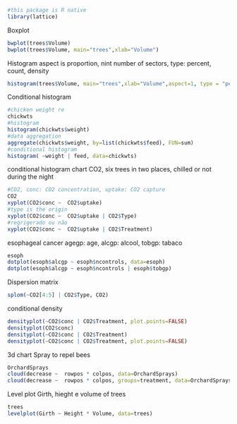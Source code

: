 
```r
#this package is R native
library(lattice)
```
Boxplot
```r
bwplot(trees$Volume)
bwplot(trees$Volume, main="trees",xlab="Volume")
```
Histogram 
aspect is proportion, nint number of sectors, type: percent, count, density
```r
histogram(trees$Volume, main="trees",xlab="Volume",aspect=1, type = "percent", nint=5 )
```
Conditional histogram
```r
#chicken weight re
chickwts
#histogram
histogram(chickwts$weight)
#data aggregation
aggregate(chickwts$weight, by=list(chickwts$feed), FUN=sum)
#conditional histogram
histogram( ~weight | feed, data=chickwts)
```
conditional histogram chart
CO2, six trees in two places, chilled or not during  the night
```r
#CO2, conc: CO2 concentration, uptake: CO2 capture 
CO2
xyplot(CO2$conc ~  CO2$uptake)
#type is the origin
xyplot(CO2$conc ~  CO2$uptake | CO2$Type)
#regrigerado ou não
xyplot(CO2$conc ~  CO2$uptake | CO2$Treatment)
```
esophageal cancer
agegp: age, alcgp: alcool, tobgp: tabaco
```r
esoph
dotplot(esoph$alcgp ~ esoph$ncontrols, data=esoph)
dotplot(esoph$alcgp ~ esoph$ncontrols | esoph$tobgp)
```
Dispersion matrix
```r
splom(~CO2[4:5] | CO2$Type, CO2)
```
conditional density
```r
densityplot(~CO2$conc | CO2$Treatment, plot.points=FALSE)
densityplot(CO2$conc)
densityplot(~CO2$conc | CO2$Treatment)
densityplot(~CO2$conc | CO2$Treatment, plot.points=FALSE)
```
3d chart
Spray to repel bees
```r
OrchardSprays
cloud(decrease ~  rowpos * colpos, data=OrchardSprays)
cloud(decrease ~  rowpos * colpos, groups=treatment, data=OrchardSprays)
```
Level plot
Girth, hieght e volume of trees
```r
trees
levelplot(Girth ~ Height * Volume, data=trees)
```

